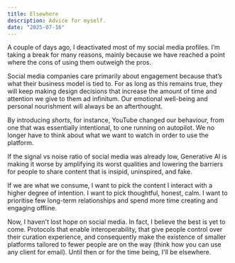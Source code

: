 ```yaml
---
title: Elsewhere
description: Advice for myself.
date: "2025-07-16"
---
```


A couple of days ago, I deactivated most of my social media profiles. I’m taking a break for many reasons, mainly because we have reached a point where the cons of using them outweigh the pros.

Social media companies care primarily about engagement because that’s what their business model is tied to. For as long as this remains true, they will keep making design decisions that increase the amount of time and attention we give to them ad infinitum. Our emotional well-being and personal nourishment will always be an afterthought. 

By introducing *shorts*, for instance, YouTube changed our behaviour, from one that was essentially intentional, to one running on autopilot. We no longer have to think about what we want to watch in order to use the platform.

If the signal vs noise ratio of social media was already low, Generative AI is making it worse by amplifying its worst qualities and lowering the barriers for people to share content that is insipid, uninspired, and fake.

If we are what we consume, I want to pick the content I interact with a higher degree of intention. I want to pick thoughtful, honest, calm. I want to prioritise few long-term relationships and spend more time creating and engaging offline.

Now, I haven't lost hope on social media. In fact, I believe the best is yet to come. Protocols that enable interoperability, that give people control over their curation experience, and consequently make the existence of smaller platforms tailored to fewer people are on the way (think how you can use any client for email). Until then or for the time being, I'll be elsewhere.
